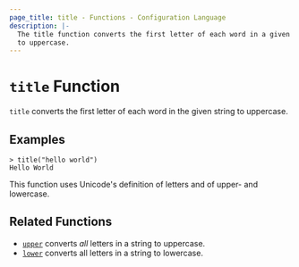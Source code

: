 ```yaml
---
page_title: title - Functions - Configuration Language
description: |-
  The title function converts the first letter of each word in a given string
  to uppercase.
---
```


# `title` Function

`title` converts the first letter of each word in the given string to uppercase.

## Examples

```
> title("hello world")
Hello World
```

This function uses Unicode's definition of letters and of upper- and lowercase.

## Related Functions

* [`upper`](/mnptu/language/functions/upper) converts _all_ letters in a string to uppercase.
* [`lower`](/mnptu/language/functions/lower) converts all letters in a string to lowercase.
